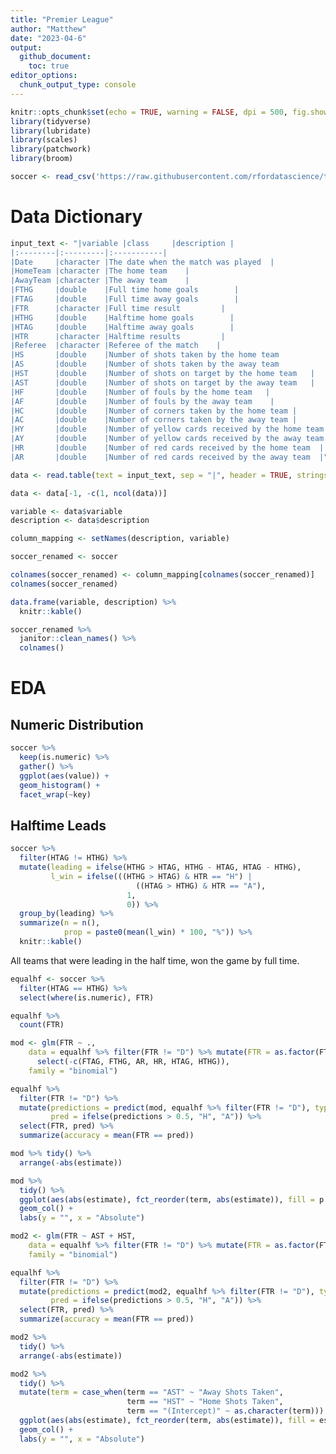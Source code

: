 ```yaml
---
title: "Premier League"
author: "Matthew"
date: "2023-04-6"
output: 
  github_document:
    toc: true
editor_options: 
  chunk_output_type: console
---
```


```r
knitr::opts_chunk$set(echo = TRUE, warning = FALSE, dpi = 500, fig.showtext = TRUE)
library(tidyverse)
library(lubridate)
library(scales)
library(patchwork)
library(broom)
```

```r
soccer <- read_csv('https://raw.githubusercontent.com/rfordatascience/tidytuesday/master/data/2023/2023-04-04/soccer21-22.csv')
```

# Data Dictionary

```r
input_text <- "|variable |class     |description |
|:--------|:---------|:-----------|
|Date     |character |The date when the match was played  |
|HomeTeam |character |The home team    |
|AwayTeam |character |The away team    |
|FTHG     |double    |Full time home goals        |
|FTAG     |double    |Full time away goals        |
|FTR      |character |Full time result         |
|HTHG     |double    |Halftime home goals        |
|HTAG     |double    |Halftime away goals        |
|HTR      |character |Halftime results         |
|Referee  |character |Referee of the match    |
|HS       |double    |Number of shots taken by the home team          |
|AS       |double    |Number of shots taken by the away team          |
|HST      |double    |Number of shots on target by the home team   |
|AST      |double    |Number of shots on target by the away team   |
|HF       |double    |Number of fouls by the home team   |
|AF       |double    |Number of fouls by the away team    |
|HC       |double    |Number of corners taken by the home team |
|AC       |double    |Number of corners taken by the away team |
|HY       |double    |Number of yellow cards received by the home team |
|AY       |double    |Number of yellow cards received by the away team  |
|HR       |double    |Number of red cards received by the home team  |
|AR       |double    |Number of red cards received by the away team  |"

data <- read.table(text = input_text, sep = "|", header = TRUE, stringsAsFactors = FALSE, strip.white = TRUE)

data <- data[-1, -c(1, ncol(data))]
```

```r
variable <- data$variable
description <- data$description

column_mapping <- setNames(description, variable)

soccer_renamed <- soccer

colnames(soccer_renamed) <- column_mapping[colnames(soccer_renamed)]
colnames(soccer_renamed)
```

```r
data.frame(variable, description) %>% 
  knitr::kable()

soccer_renamed %>% 
  janitor::clean_names() %>% 
  colnames()
```

# EDA

## Numeric Distribution

```r
soccer %>% 
  keep(is.numeric) %>% 
  gather() %>% 
  ggplot(aes(value)) +
  geom_histogram() +
  facet_wrap(~key)
```

## Halftime Leads

```r
soccer %>% 
  filter(HTAG != HTHG) %>% 
  mutate(leading = ifelse(HTHG > HTAG, HTHG - HTAG, HTAG - HTHG),
         l_win = ifelse(((HTHG > HTAG) & HTR == "H") | 
                            ((HTAG > HTHG) & HTR == "A"),
                          1,
                          0)) %>% 
  group_by(leading) %>% 
  summarize(n = n(),
            prop = paste0(mean(l_win) * 100, "%")) %>% 
  knitr::kable()
```

All teams that were leading in the half time, won the game by full time.

```r
equalhf <- soccer %>% 
  filter(HTAG == HTHG) %>% 
  select(where(is.numeric), FTR)

equalhf %>% 
  count(FTR)
```

```r
mod <- glm(FTR ~ ., 
    data = equalhf %>% filter(FTR != "D") %>% mutate(FTR = as.factor(FTR)) %>% 
      select(-c(FTAG, FTHG, AR, HR, HTAG, HTHG)),
    family = "binomial")
```

```r
equalhf %>% 
  filter(FTR != "D") %>% 
  mutate(predictions = predict(mod, equalhf %>% filter(FTR != "D"), type = "response"),
         pred = ifelse(predictions > 0.5, "H", "A")) %>% 
  select(FTR, pred) %>% 
  summarize(accuracy = mean(FTR == pred))

mod %>% tidy() %>% 
  arrange(-abs(estimate)) 

mod %>% 
  tidy() %>% 
  ggplot(aes(abs(estimate), fct_reorder(term, abs(estimate)), fill = p.value < 0.05)) +
  geom_col() +
  labs(y = "", x = "Absolute")
```

```r
mod2 <- glm(FTR ~ AST + HST, 
    data = equalhf %>% filter(FTR != "D") %>% mutate(FTR = as.factor(FTR)),
    family = "binomial")

equalhf %>% 
  filter(FTR != "D") %>% 
  mutate(predictions = predict(mod2, equalhf %>% filter(FTR != "D"), type = "response"),
         pred = ifelse(predictions > 0.5, "H", "A")) %>% 
  select(FTR, pred) %>% 
  summarize(accuracy = mean(FTR == pred))

mod2 %>% 
  tidy() %>% 
  arrange(-abs(estimate))

mod2 %>% 
  tidy() %>% 
  mutate(term = case_when(term == "AST" ~ "Away Shots Taken",
                          term == "HST" ~ "Home Shots Taken",
                          term == "(Intercept)" ~ as.character(term))) %>% 
  ggplot(aes(abs(estimate), fct_reorder(term, abs(estimate)), fill = estimate > 0)) +
  geom_col() +
  labs(y = "", x = "Absolute")
```
